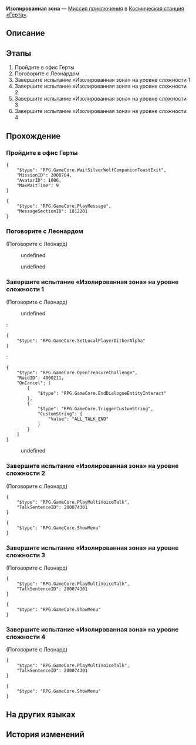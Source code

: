 {{Дополнить|Диалоги.}}
{{Миссия Инфобокс
|id              = 2000705
|Название        = 
|Изображение     = Миссия Освоения Изолированная зона.png
|Тип             = Миссия приключения
|События         = 
|Глава           = 
|Условия         = Завершена [[Миссия компаньона]] ''[[Дух Панклорда]]''
|Персонажи       = Леонард; Первопроходец
|СтартЛокация    = Офис Герты
|Мир             = Космическая станция «Герта»
|Локации         = Офис Герты
|Предыдущая      = 
|Следующая       = 
|Награды         = 
}}
'''Изолированная зона''' — [[Миссия приключения]] в [[Космическая станция «Герта»]].

==Описание==
{{Описание|<!--официальное описание из Перекрёстка судеб-->}}

==Этапы==
# Пройдите в офис Герты
# Поговорите с Леонардом
# Завершите испытание «Изолированная зона» на уровне сложности 1
# Завершите испытание «Изолированная зона» на уровне сложности 2
# Завершите испытание «Изолированная зона» на уровне сложности 3
# Завершите испытание «Изолированная зона» на уровне сложности 4

==Прохождение==
{{Дополнить}}


===Пройдите в офис Герты===
{{Описание миссии|локация=Офис Герты|Неразбериха, вызванная Серебряным Волком, наконец закончилась, но Леонард всё ещё обеспокоен...}}
{{Диалог Начало}}
<pre>{
	"$type": "RPG.GameCore.WaitSilverWolfCompanionToastExit",
	"MissionID": 2000704,
	"AvatarID": 1006,
	"MaxWaitTime": 9
}</pre>
<pre>{
	"$type": "RPG.GameCore.PlayMessage",
	"MessageSectionID": 1012201
}</pre>
{{Диалог Конец}}

===Поговорите с Леонардом===
{{Диалог Начало}}

;(Поговорите с Леонард)
<!--Unknown TalkSentence: 200073501-->
:{{Диалог|Стрелка}} undefined
:{{Диалог|Стрелка}} undefined
<!--Unknown TalkSentence: 200073503-->
<!--Unknown TalkSentence: 200073506-->
<!--Unknown TalkSentence: 200073507-->
<!--Unknown TalkSentence: 200073508-->
{{Диалог Конец}}

===Завершите испытание «Изолированная зона» на уровне сложности 1===
{{Описание миссии|локация=Главная контрольная зона|Неразбериха, вызванная Серебряным Волком, наконец закончилась, но Леонард всё ещё обеспокоен.<br />Он просит вас пройти одно испытание, чтобы обеспечить информационную безопасность на станции и сохранить свою работу.}}
{{Диалог Начало}}


;(Поговорите с Леонард)
<!--Unknown TalkSentence: 200073601-->
<!--Unknown TalkSentence: 200073602-->
:{{Диалог|Стрелка}} undefined
:<!--Unknown TalkSentence: 200073604-->
:<pre>{
	"$type": "RPG.GameCore.SetLocalPlayerDitherAlpha"
}</pre>
:<pre>{
	"$type": "RPG.GameCore.OpenTreasureChallenge",
	"RaidID": 4000211,
	"OnCancel": [
		{
			"$type": "RPG.GameCore.EndDialogueEntityInteract"
		},
		{
			"$type": "RPG.GameCore.TriggerCustomString",
			"CustomString": {
				"Value": "ALL_TALK_END"
			}
		}
	]
}</pre>
:{{Диалог|Выход}} undefined
:<!--Unknown TalkSentence: 200073606-->
{{Диалог Конец}}

===Завершите испытание «Изолированная зона» на уровне сложности 2===
{{Диалог Начало}}


;(Поговорите с Леонард)
<pre>{
	"$type": "RPG.GameCore.PlayMultiVoiceTalk",
	"TalkSentenceID": 200074301
}</pre>
<pre>{
	"$type": "RPG.GameCore.ShowMenu"
}</pre>
{{Диалог Конец}}

===Завершите испытание «Изолированная зона» на уровне сложности 3===
{{Диалог Начало}}


;(Поговорите с Леонард)
<pre>{
	"$type": "RPG.GameCore.PlayMultiVoiceTalk",
	"TalkSentenceID": 200074301
}</pre>
<pre>{
	"$type": "RPG.GameCore.ShowMenu"
}</pre>
{{Диалог Конец}}

===Завершите испытание «Изолированная зона» на уровне сложности 4===
{{Диалог Начало}}


;(Поговорите с Леонард)
<pre>{
	"$type": "RPG.GameCore.PlayMultiVoiceTalk",
	"TalkSentenceID": 200074301
}</pre>
<pre>{
	"$type": "RPG.GameCore.ShowMenu"
}</pre>
{{Диалог Конец}}

==На других языках==
{{На других языках
|en   = Sealed Sector
|zhs  = 封锁扇区
|zht  = 封鎖磁區
|ja   = 封鎖セクタ
|ko   = 봉쇄 섹터
|es   = Sector cerrado
|fr   = Secteur bouclé
|ru   = Изолированная зона
|th   = กวาดล้างโซนปิดผนึก
|vi   = Khu Vực Phong Tỏa
|de   = Versiegelter Sektor
|id   = Sektor Tersegel
|pt   = Setor Trancado
}}

==История изменений==
{{История изменений|2.7}}
